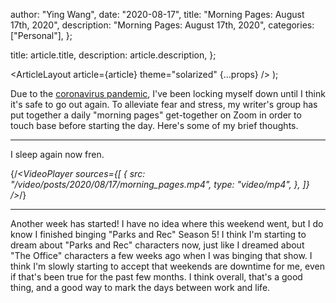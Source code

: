 
  author: "Ying Wang",
  date: "2020-08-17",
  title: "Morning Pages: August 17th, 2020",
  description: "Morning Pages: August 17th, 2020",
  categories: ["Personal"],
};

  title: article.title,
  description: article.description,
};

  <ArticleLayout article={article} theme="solarized" {...props} />
);

Due to the [coronavirus
pandemic](https://en.wikipedia.org/wiki/2019-20_coronavirus_pandemic), I've been
locking myself down until I think it's safe to go out again. To alleviate fear
and stress, my writer's group has put together a daily "morning pages"
get-together on Zoom in order to touch base before starting the day. Here's some
of my brief thoughts.

---

I sleep again now fren.

{/*<VideoPlayer
  sources={[
    {
      src: "/video/posts/2020/08/17/morning_pages.mp4",
      type: "video/mp4",
    },
  ]}
/>*/}

---

Another week has started! I have no idea where this weekend went, but I do know
I finished binging "Parks and Rec" Season 5! I think I'm starting to dream about
"Parks and Rec" characters now, just like I dreamed about "The Office"
characters a few weeks ago when I was binging that show. I think I'm slowly
starting to accept that weekends are downtime for me, even if that's been true
for the past few months. I think overall, that's a good thing, and a good way to
mark the days between work and life.
